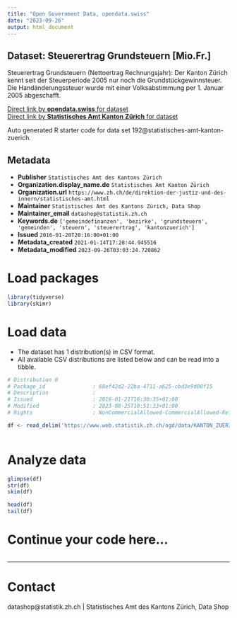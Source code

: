 ```yaml
---
title: "Open Government Data, opendata.swiss"
date: "2023-09-26"
output: html_document
---
```


## Dataset: Steuerertrag Grundsteuern [Mio.Fr.]

Steuerertrag Grundsteuern (Nettoertrag Rechnungsjahr): Der Kanton Zürich kennt seit der Steuerperiode 2005 nur noch die Grundstückgewinnsteuer. Die Handänderungssteuer wurde mit einer Volksabstimmung per 1. Januar 2005 abgeschafft.

[Direct link by **opendata.swiss** for dataset](https://opendata.swiss/de/dataset/steuerertrag-grundsteuern-mio-fr)<br>
[Direct link by **Statistisches Amt Kanton Zürich** for dataset](https://www.zh.ch/de/politik-staat/gemeinden/gemeindeportraet.html)

Auto generated R starter code for data set 192@statistisches-amt-kanton-zuerich.

## Metadata

- **Publisher** `Statistisches Amt des Kantons Zürich`
- **Organization.display_name.de** `Statistisches Amt Kanton Zürich`
- **Organization.url** `https://www.zh.ch/de/direktion-der-justiz-und-des-innern/statistisches-amt.html`
- **Maintainer** `Statistisches Amt des Kantons Zürich, Data Shop`
- **Maintainer_email** `datashop@statistik.zh.ch`
- **Keywords.de** `['gemeindefinanzen', 'bezirke', 'grundsteuern', 'gemeinden', 'steuern', 'steuerertrag', 'kantonzuerich']`
- **Issued** `2016-01-20T20:16:00+01:00`
- **Metadata_created** `2021-01-14T17:28:44.945516`
- **Metadata_modified** `2023-09-26T03:03:24.720862`


# Load packages

```r

library(tidyverse)
library(skimr)

```

# Load data

-   The dataset has 1 distribution(s) in CSV format.
-   All available CSV distributions are listed below and can be read into a tibble.

```r

# Distribution 0
# Package_id               : 68ef42d2-22ba-4711-a625-cbd3e9d08f15
# Description              : 
# Issued                   : 2016-01-21T16:30:35+01:00
# Modified                 : 2023-08-25T10:51:33+01:00
# Rights                   : NonCommercialAllowed-CommercialAllowed-ReferenceRequired

df <- read_delim('https://www.web.statistik.zh.ch/ogd/data/KANTON_ZUERICH_295.csv')



```

# Analyze data

```r

glimpse(df)
str(df)
skim(df)

head(df)
tail(df)

```

# Continue your code here...

```r

```

------------------------------------------------------------------------

# Contact

datashop@statistik.zh.ch | Statistisches Amt des Kantons Zürich, Data Shop
